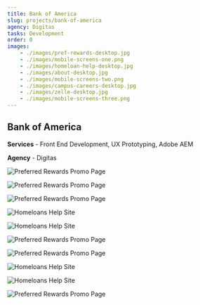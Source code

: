 ```yaml
---
title: Bank of America
slug: projects/bank-of-america
agency: Digitas
tasks: Development
order: 0
images:
    - ./images/pref-rewards-desktop.jpg
    - ./images/mobile-screens-one.png
    - ./images/homeloan-help-desktop.jpg
    - ./images/about-desktop.jpg
    - ./images/mobile-screens-two.png
    - ./images/campus-careers-desktop.jpg
    - ./images/zelle-desktop.jpg
    - ./images/mobile-screens-three.png
---
```


<div class="intro">

## Bank of America

**Services** - Front End Development, UX Prototyping, Adobe AEM

**Agency** - Digitas

</div>

<div class="images images__cols">

<div class="images__elm">

![Preferred Rewards Promo Page](./images/pref-rewards-desktop.jpg)

</div>
<div class="images__elm">

![Preferred Rewards Promo Page](./images/mobile-screens-one.png) 

</div>

</div>

<div class="images images__cols">

<div class="images__elm">

![Preferred Rewards Promo Page](./images/mobile-screens-two.png)

</div>
<div class="images__elm">

![Homeloans Help Site](./images/about-desktop.jpg)

</div>

</div>

<div class="images images__cols">

<div class="images__elm">

![Homeloans Help Site](./images/zelle-desktop.jpg)

</div>
<div class="images__elm">

![Preferred Rewards Promo Page](./images/mobile-screens-two.png)

</div>

</div>

<div class="images images__cols">

<div class="images__elm">

![Preferred Rewards Promo Page](./images/mobile-screens-three.png)

</div>

<div class="images__elm">

![Homeloans Help Site](./images/campus-careers-desktop.jpg)

</div>

</div>

<div class="images images__cols">

<div class="images__elm">

![Homeloans Help Site](./images/digital-wallet-desktop.jpg)

</div>
<div class="images__elm">

![Preferred Rewards Promo Page](./images/mobile-screens-four.png)

</div>

</div>